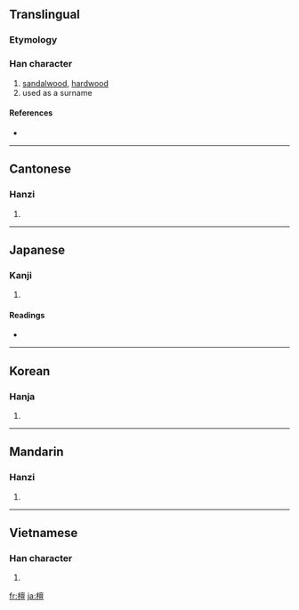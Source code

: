 ==Translingual==

===Etymology===
{{Han compound|木|亶|c1=s|c2=p|ls=psc}}

===Han character===
{{Han char|rn=75|rad=木|as=13|sn=17|four=4091<sub>6</sub>|canj=木卜田一 (DYWM)}}

# [[sandalwood]], [[hardwood]]
# used as a surname

====References====
* {{Han ref|kx=0555.390|dkj=15632|dj=0945.220|hdz=21305.010|uh=6A80|ud=27264|bh=C0C8|bd=49352}}

----

==Cantonese==

===Hanzi===
{{yue-hanzi|jyut=|y=taan4}}

# {{defn|Cantonese|sort=木13}}

----

==Japanese==

===Kanji===
{{ja-kanji|grade=|rs=木13}}

# {{defn|Japanese}}

====Readings====
* {{ja-readings|on=[[たん]] (tan), [[だん]] (dan)|kun=[[まゆみ]] (mayumi)}}

----

==Korean==

===Hanja===
{{ko-hanja|hangeul=단|eumhun=|rv=dan|mr=tan|y=tan}}

# {{defn|Korean|sort=木13}}

----

==Mandarin==

===Hanzi===
{{cmn-hanzi|pin=[[tán]] ([[tan2]])|wg=t'an<sup>2</sup>}}

# {{defn|Mandarin|sort=木13}}

----

==Vietnamese==

===Han character===
{{vi-hantu|[[đàn]], [[trầm]]|rs=木13}}

# {{defn|Vietnamese|sort=木13}}

[[fr:檀]]
[[ja:檀]]
